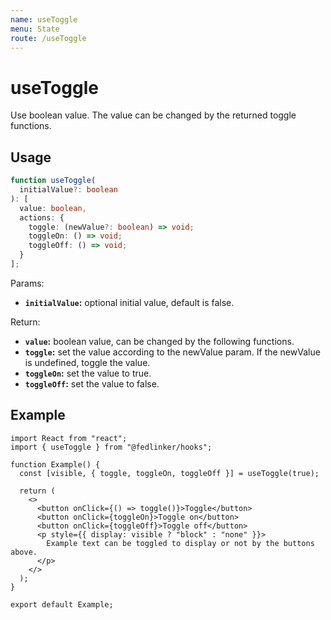 ```yaml
---
name: useToggle
menu: State
route: /useToggle
---
```



# useToggle

Use boolean value. The value can be changed by the returned toggle functions.

## Usage

```ts
function useToggle(
  initialValue?: boolean
): [
  value: boolean,
  actions: {
    toggle: (newValue?: boolean) => void;
    toggleOn: () => void;
    toggleOff: () => void;
  }
];
```

Params:

- **`initialValue`:** optional initial value, default is false.

Return:

- **`value`:** boolean value, can be changed by the following functions.
- **`toggle`:** set the value according to the newValue param. If the newValue is undefined, toggle the value.
- **`toggleOn`:** set the value to true.
- **`toggleOff`:** set the value to false.

## Example

<Example />

```tsx
import React from "react";
import { useToggle } from "@fedlinker/hooks";

function Example() {
  const [visible, { toggle, toggleOn, toggleOff }] = useToggle(true);

  return (
    <>
      <button onClick={() => toggle()}>Toggle</button>
      <button onClick={toggleOn}>Toggle on</button>
      <button onClick={toggleOff}>Toggle off</button>
      <p style={{ display: visible ? "block" : "none" }}>
        Example text can be toggled to display or not by the buttons above.
      </p>
    </>
  );
}

export default Example;
```
